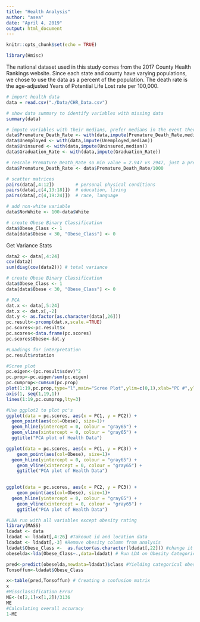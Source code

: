 ```yaml
---
title: "Health Analysis"
author: "asea"
date: "April 4, 2019"
output: html_document
---
```


```r
knitr::opts_chunk$set(echo = TRUE)

library(Hmisc)
```

The national dataset used in this study comes from the 2017 County Health Rankings website. Since each state and county have varying populations, we chose to use the data as a percent of the population. The death rate is the age-adjusted Years of Potential Life Lost rate per 100,000.

```r
# import health data
data = read.csv("./Data/CHR_Data.csv")

# show data summary to identify variables with missing data
summary(data)

# impute variables with their medians, prefer medians in the event there is any skew
data$Premature_Death_Rate <- with(data,impute(Premature_Death_Rate,median))
data$Unemployed <- with(data,impute(Unemployed,median))
data$Uninsured <- with(data,impute(Uninsured,median))
data$Graduation_Rate <- with(data,impute(Graduation_Rate))

# rescale Premature_Death_Rate so min value = 2.947 vs 2947, just a preference so it's not scaled so diff from predictors
data$Premature_Death_Rate <- data$Premature_Death_Rate/1000

# scatter matrices
pairs(data[,4:12])        # personal physical conditions
pairs(data[,c(4,13:18)])  # education, living
pairs(data[,c(4,19:24)])  # race, language

# add non-white variable
data$NonWhite <- 100-data$White

# create Obese Binary Classification
data$Obese_Class <- 1
data[data$Obese < 30, "Obese_Class"] <- 0
```

Get Variance Stats
```r
data2 <- data[,4:24]
cov(data2)
sum(diag(cov(data2))) # total variance
```

```r
# create Obese Binary Classification
data$Obese_Class <- 1
data[data$Obese < 30, "Obese_Class"] <- 0
```

```r
# PCA
dat.x <- data[,5:24]
dat.x <- dat.x[,-2]
dat.y <- as.factor(as.character(data[,26]))
pc.result<-prcomp(dat.x,scale.=TRUE)
pc.scores<-pc.result$x
pc.scores<-data.frame(pc.scores)
pc.scores$Obese<-dat.y

#Loadings for interpretation
pc.result$rotation
```

```r
#Scree plot
pc.eigen<-(pc.result$sdev)^2
pc.prop<-pc.eigen/sum(pc.eigen)
pc.cumprop<-cumsum(pc.prop)
plot(1:19,pc.prop,type="l",main="Scree Plot",ylim=c(0,1),xlab="PC #",ylab="Proportion of Variation")
axis(1, seq(1,19,1))
lines(1:19,pc.cumprop,lty=3)
```

```r

#Use ggplot2 to plot pc's
ggplot(data = pc.scores, aes(x = PC1, y = PC2)) +
  geom_point(aes(col=Obese), size=1)+
  geom_hline(yintercept = 0, colour = "gray65") +
  geom_vline(xintercept = 0, colour = "gray65") +
  ggtitle("PCA plot of Health Data")

ggplot(data = pc.scores, aes(x = PC1, y = PC3)) +
    geom_point(aes(col=Obese), size=1)+
  geom_hline(yintercept = 0, colour = "gray65") +
    geom_vline(xintercept = 0, colour = "gray65") +
    ggtitle("PCA plot of Health Data")

  
ggplot(data = pc.scores, aes(x = PC2, y = PC3)) +
    geom_point(aes(col=Obese), size=1)+
  geom_hline(yintercept = 0, colour = "gray65") +
    geom_vline(xintercept = 0, colour = "gray65") +
    ggtitle("PCA plot of Health Data")
```

```r
#LDA run with all variables except obesity rating
library(MASS)
ldadat <- data
ldadat <- ldadat[,4:26] #Takeout id and location data
ldadat <- ldadat[,-3] #Remove obesity column from analysis
ldadat$Obese_Class <-  as.factor(as.character(ldadat[,22])) #change it to a factor
obeselda<-lda(Obese_Class~.,data=ldadat) # Run LDA on Obesity Categorical

pred<-predict(obeselda,newdata=ldadat)$class #Yielding categorical obesity response
Tonsoffun<-ldadat$Obese_Class

x<-table(pred,Tonsoffun) # Creating a confusion matrix
x
#Missclassification Error
ME<-(x[2,1]+x[1,2])/3136
ME
#Calculating overall accuracy
1-ME



```


